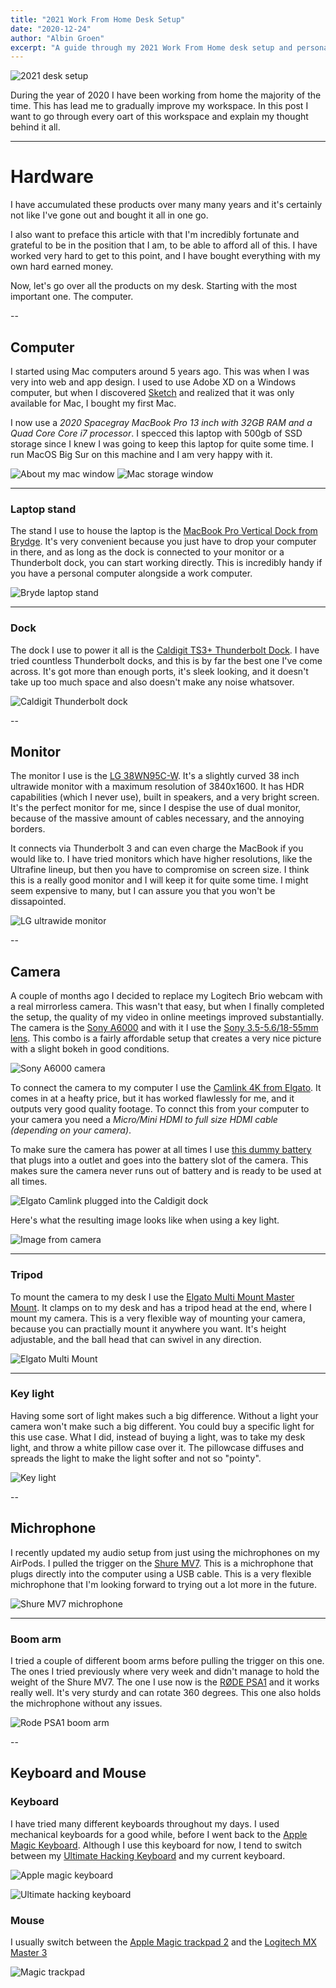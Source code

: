 ```yaml
---
title: "2021 Work From Home Desk Setup"
date: "2020-12-24"
author: "Albin Groen"
excerpt: "A guide through my 2021 Work From Home desk setup and personal workspace."
---
```


![2021 desk setup](https://res.cloudinary.com/albin-groen/image/upload/f_auto,q_auto/v1608801997/2021-wfh-setup_waaruq.heic)

During the year of 2020 I have been working from home the majority of the time. This has lead me to gradually improve my workspace. In this post I want to go through every oart of this workspace and explain my thought behind it all.

---

# Hardware

I have accumulated these products over many many years and it's certainly not like I've gone out and bought it all in one go.

I also want to preface this article with that I'm incredibly fortunate and grateful to be in the position that I am, to be able to afford all of this. I have worked very hard to get to this point, and I have bought everything with my own hard earned money.

Now, let's go over all the products on my desk. Starting with the most important one. The computer.

--

## Computer

I started using Mac computers around 5 years ago. This was when I was very into web and app design. I used to use Adobe XD on a Windows computer, but when I discovered [Sketch](https://www.sketch.com) and realized that it was only available for Mac, I bought my first Mac.

I now use a *2020 Spacegray MacBook Pro 13 inch with 32GB RAM and a Quad Core Core i7 processor*. I specced this laptop with 500gb of SSD storage since I knew I was going to keep this laptop for quite some time. I run MacOS Big Sur on this machine and I am very happy with it.

![About my mac window](https://res.cloudinary.com/albin-groen/image/upload/f_auto,q_auto/v1608807580/CleanShot_2020-12-24_at_11.59.30_xsjsnr.png)
![Mac storage window](https://res.cloudinary.com/albin-groen/image/upload/f_auto,q_auto/v1608807730/CleanShot_2020-12-24_at_12.01.58_vzdzx6.png)

---

### Laptop stand

The stand I use to house the laptop is the [MacBook Pro Vertical Dock from Brydge](https://www.brydge.com/products/vertical-dock?variant=32918689972329). It's very convenient because you just have to drop your computer in there, and as long as the dock is connected to your monitor or a Thunderbolt dock, you can start working directly. This is incredibly handy if you have a personal computer alongside a work computer.

![Bryde laptop stand](https://res.cloudinary.com/albin-groen/image/upload/f_auto,q_auto/v1608808555/stand-closeup_kzqcod.png)

---

### Dock

The dock I use to power it all is the [Caldigit TS3+ Thunderbolt Dock](https://www.caldigit.com/ts3-plus/). I have tried countless Thunderbolt docks, and this is by far the best one I've come across. It's got more than enough ports, it's sleek looking, and it doesn't take up too much space and also doesn't make any noise whatsover.

![Caldigit Thunderbolt dock](https://res.cloudinary.com/albin-groen/image/upload/f_auto,q_auto/v1608808555/dock-closeup_zivqna.png)

--

## Monitor

The monitor I use is the [LG 38WN95C-W](https://www.lg.com/us/monitors/lg-38wn95c-w-ultrawide-monitor). It's a slightly curved 38 inch ultrawide monitor with a maximum resolution of 3840x1600. It has HDR capabilities (which I never use), built in speakers, and a very bright screen. It's the perfect monitor for me, since I despise the use of dual monitor, because of the massive amount of cables necessary, and the annoying borders.

It connects via Thunderbolt 3 and can even charge the MacBook if you would like to. I have tried monitors which have higher resolutions, like the Ultrafine lineup, but then you have to compromise on screen size. I think this is a really good monitor and I will keep it for quite some time. I might seem expensive to many, but I can assure you that you won't be dissapointed.

![LG ultrawide monitor](https://res.cloudinary.com/albin-groen/image/upload/f_auto,q_auto/v1608808872/monitor-closeup_oqaauz.png)

--

## Camera

A couple of months ago I decided to replace my Logitech Brio webcam with a real mirrorless camera. This wasn't that easy, but when I finally completed the setup, the quality of my video in online meetings improved substantially. The camera is the [Sony A6000](https://www.sony.com/electronics/interchangeable-lens-cameras/ilce-6000-body-kit) and with it I use the [Sony 3.5-5.6/18-55mm lens](https://www.sony.com/electronics/camera-lenses/sel1855). This combo is a fairly affordable setup that creates a very nice picture with a slight bokeh in good conditions.

![Sony A6000 camera](https://res.cloudinary.com/albin-groen/image/upload/f_auto,q_auto/v1608809792/camera-closeup_p16xgu.png)

To connect the camera to my computer I use the [Camlink 4K from Elgato](https://www.elgato.com/en/gaming/cam-link-4k). It comes in at a heafty price, but it has worked flawlessly for me, and it outputs very good quality footage. To connct this from your computer to your camera you need a *Micro/Mini HDMI to full size HDMI cable (depending on your camera)*.

To make sure the camera has power at all times I use [this dummy battery](https://www.subtel.se/index.php?cl=details&offerId=3978941636&lang=7&anid=915664&cnid=5ed4b18757d08ef9b84db5f5502d2ce9) that plugs into a outlet and goes into the battery slot of the camera. This makes sure the camera never runs out of battery and is ready to be used at all times.

![Elgato Camlink plugged into the Caldigit dock](https://res.cloudinary.com/albin-groen/image/upload/f_auto,q_auto/v1608809794/camlink-closeup_ppvsks.png)

Here's what the resulting image looks like when using a key light.

![Image from camera](https://res.cloudinary.com/albin-groen/image/upload/f_auto/v1608809971/camera-result_gnshu1.png)

---

### Tripod

To mount the camera to my desk I use the [Elgato Multi Mount Master Mount](https://www.elgato.com/en/multi-mount-system). It clamps on to my desk and has a tripod head at the end, where I mount my camera. This is a very flexible way of mounting your camera, because you can practially mount it anywhere you want. It's height adjustable, and the ball head that can swivel in any direction.

![Elgato Multi Mount](https://res.cloudinary.com/albin-groen/image/upload/f_auto,q_auto/v1608810430/monopod-closeup_yjbmwr.png)

---

### Key light

Having some sort of light makes such a big difference. Without a light your camera won't make such a big different. You could buy a specific light for this use case. What I did, instead of buying a light, was to take my desk light, and throw a white pillow case over it. The pillowcase diffuses and spreads the light to make the light softer and not so "pointy".

![Key light](https://res.cloudinary.com/albin-groen/image/upload/f_auto,q_auto/v1608811943/keylight-closeup_fzkjbj.png)

--

## Michrophone

I recently updated my audio setup from just using the michrophones on my AirPods. I pulled the trigger on the [Shure MV7](https://www.shure.com/en-US/products/microphones/mv7). This is a michrophone that plugs directly into the computer using a USB cable. This is a very flexible michrophone that I'm looking forward to trying out a lot more in the future.

![Shure MV7 michrophone](https://res.cloudinary.com/albin-groen/image/upload/f_auto,q_auto/v1608812316/mic-closeup_vsoefq.png)

---

### Boom arm

I tried a couple of different boom arms before pulling the trigger on this one. The ones I tried previously where very week and didn't manage to hold the weight of the Shure MV7. The one I use now is the [RØDE PSA1](http://www.rode.com/accessories/psa1) and it works really well. It's very sturdy and can rotate 360 degrees. This one also holds the michrophone without any issues.

![Rode PSA1 boom arm](https://res.cloudinary.com/albin-groen/image/upload/f_auto,q_auto/v1608812316/boomarm-closeup_rbnh5a.png)

--

## Keyboard and Mouse

### Keyboard

I have tried many different keyboards throughout my days. I used mechanical keyboards for a good while, before I went back to the [Apple Magic Keyboard](https://www.apple.com/shop/product/MLA22LL/A/magic-keyboard-us-english). Although I use this keyboard for now, I tend to switch between my [Ultimate Hacking Keyboard](https://ultimatehackingkeyboard.com/) and my current keyboard.

![Apple magic keyboard](https://res.cloudinary.com/albin-groen/image/upload/f_auto,q_auto/v1608813355/magic-keyboard-closeup_btxmh1.png)

![Ultimate hacking keyboard](https://res.cloudinary.com/albin-groen/image/upload/f_auto,q_auto/v1608813354/uhk-closeup_l0bmga.png)

### Mouse

I usually switch between the [Apple Magic trackpad 2](https://www.apple.com/shop/product/MJ2R2LL/A/magic-trackpad-2-silver) and the [Logitech MX Master 3](https://www.logitech.com/en-us/products/mice/mx-master-3.910-005620.html)

![Magic trackpad](https://res.cloudinary.com/albin-groen/image/upload/f_auto,q_auto/v1608813488/magic-trackpad-closeup_miznrs.png)